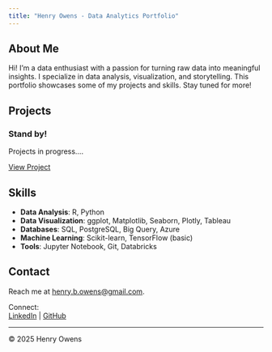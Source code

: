 ```yaml
---
title: "Henry Owens - Data Analytics Portfolio"
---
```


## About Me {#about}

Hi! I'm a data enthusiast with a passion for turning raw data into meaningful insights. 
I specialize in data analysis, visualization, and storytelling. 
This portfolio showcases some of my projects and skills. Stay tuned for more!

## Projects {#projects}

### Stand by! {.project}

Projects in progress....

[View Project](#)

## Skills {#skills}

- **Data Analysis**: R, Python
- **Data Visualization**: ggplot, Matplotlib, Seaborn, Plotly, Tableau
- **Databases**: SQL, PostgreSQL, Big Query, Azure
- **Machine Learning**: Scikit-learn, TensorFlow (basic)
- **Tools**: Jupyter Notebook, Git, Databricks

## Contact {#contact}

Reach me at [henry.b.owens@gmail.com](mailto:henry.b.owens@gmail.com).

Connect:  
[LinkedIn](https://www.linkedin.com/in/henry-owens-77980755/) | 
[GitHub](https://github.com/hankowens)

---

© 2025 Henry Owens